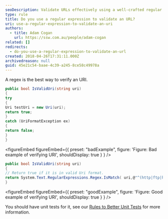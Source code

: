 ```yaml
---
seoDescription: Validate URLs effectively using a well-crafted regular expression.
type: rule
title: Do you use a regular expression to validate an URL?
uri: use-a-regular-expression-to-validate-an-uri
authors:
  - title: Adam Cogan
    url: https://ssw.com.au/people/adam-cogan
related: []
redirects:
  - do-you-use-a-regular-expression-to-validate-an-url
created: 2018-04-26T17:31:11.000Z
archivedreason: null
guid: 45e21c54-baae-4c39-a245-8ce58c49978a
---
```


A regex is the best way to verify an URI.
```csharp
public bool IsValidUri(string uri)
{
try
{
Uri testUri = new Uri(uri);
return true;
}
catch (UriFormatException ex)
{
return false;
}
}
```

<figureEmbed figureEmbed={{
  preset: "badExample",
  figure: 'Figure: Bad example of verifying URI',
  shouldDisplay: true
} } />


```csharp
public bool IsValidUri(string uri)
{
// Return true if it is in valid Uri format.
return System.Text.RegularExpressions.Regex.IsMatch( uri,@"^(http|ftp|https)://([^\/][\w-/:]+\.?)+([\w- ./?/:/;/\%&=]+)?(/[\w- ./?/:/;/\%&=]*)?");
}
```

<figureEmbed figureEmbed={{
  preset: "goodExample",
  figure: 'Figure: Good example of verifying URI',
  shouldDisplay: true
} } />


You should have unit tests for it, see our [Rules to Better Unit Tests](https://www.ssw.com.au/ssw/Standards/Rules/RulesToBetterUnitTests.aspx) for more information.